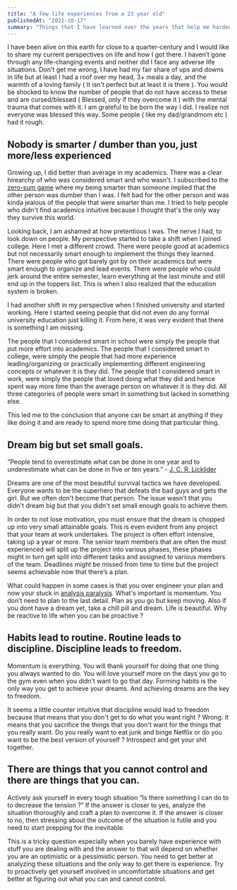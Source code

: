```yaml
---
title: "A few life experiences from a 23 year old"
publishedAt: "2022-10-17"
summary: "Things that I have learned over the years that help me harden my resolve"
---
```


I have been alive on this earth for close to a quarter-century and I would like to share my current perspectives on life and how I got there. I haven’t gone through any life-changing events and neither did I face any adverse life situations. Don't get me wrong, I have had my fair share of ups and downs in life but at least I had a roof over my head, 3+ meals a day, and the warmth of a loving family ( It isn't perfect but at least it is there ). You would be shocked to know the number of people that do not have access to these and are cursed/blessed ( Blessed, only if they overcome it ) with the mental trauma that comes with it. I am grateful to be born the way I did. I realize not everyone was blessed this way. Some people ( like my dad/grandmom etc ) had it rough.

## Nobody is smarter / dumber than you, just more/less experienced

Growing up, I did better than average in my academics. There was a clear hirearchy of who was considered smart and who wasn't. I subscribed to the [zero-sum game](https://en.wikipedia.org/wiki/Zero-sum_game) where my being smarter than someone implied that the other person was dumber than I was. I felt bad for the other person and was kinda jealous of the people that were smarter than me. I tried to help people who didn't find academics intuitive because I thought that's the only way they survive this world.

Looking back, I am ashamed at how pretentious I was. The nerve I had, to look down on people. My perspective started to take a shift when I joined college. Here I met a different crowd. There were people good at academics but not necessarily smart enough to implement the things they learned. There were people who got barely got by on their academics but were smart enough to organize and lead events. There were people who could jerk around the entire semester, learn everything at the last minute and still end up in the toppers list. This is when I also realized that the education system is broken.

I had another shift in my perspective when I finished university and started working. Here I started seeing people that did not even do any formal university education just killing it. From here, it was very evident that there is something I am missing.

The people that I considered smart in school were simply the people that put more effort into academics. The people that I considered smart in college, were simply the people that had more experience leading/organizing or practically implementing different engineering concepts or whatever it is they did. The people that I considered smart in work, were simply the people that loved doing what they did and hence spent way more time than the average person on whatever it is they did. All three categories of people were smart in something but lacked in something else.

This led me to the conclusion that anyone can be smart at anything if they like doing it and are ready to spend more time doing that particular thing.

## Dream big but set small goals.

“People tend to overestimate what can be done in one year and to underestimate what can be done in five or ten years.” - [J. C. R. Licklider](https://quoteinvestigator.com/2019/01/03/estimate/)

Dreams are one of the most beautiful survival tactics we have developed. Everyone wants to be the superhero that defeats the bad guys and gets the girl. But we often don't become that person. The issue wasn't that you didn't dream big but that you didn't set small enough goals to achieve them.

In order to not lose motivation, you must ensure that the dream is chopped up into very small attainable goals. This is even evident from any project that your team at work undertakes. The project is often effort intensive, taking up a year or more. The senior team members that are often the most experienced will split up the project into various phases, these phases might in turn get split into different tasks and assigned to various members of the team. Deadlines might be missed from time to time but the project seems achievable now that there’s a plan.

What could happen in some cases is that you over engineer your plan and now your stuck in [analysis paralysis](https://en.wikipedia.org/wiki/Analysis_paralysis). What's important is momentum. You don’t need to plan to the last detail. Plan as you go but keep moving. Also if you dont have a dream yet, take a chill pill and dream. Life is beautiful. Why be reactive to life when you can be proactive ?

## Habits lead to routine. Routine leads to discipline. Discipline leads to freedom.

Momentum is everything. You will thank yourself for doing that one thing you always wanted to do. You will love yourself more on the days you go to the gym even when you didn’t want to go that day. Forming habits is the only way you get to achieve your dreams. And achieving dreams are the key to freedom.

It seems a little counter intuitive that discipline would lead to freedom because that means that you don't get to do what you want right ? Wrong. It means that you sacrifice the things that you don't want for the things that you really want. Do you really want to eat junk and binge Netflix or do you want to be the best version of yourself ? Introspect and get your shit together.

## There are things that you cannot control and there are things that you can.

Actively ask yourself in every tough situation “Is there something I can do to to decrease the tension ?” If the answer is closer to yes, analyze the situation thoroughly and craft a plan to overcome it. If the answer is closer to no, then stressing about the outcome of the situation is futile and you need to start prepping for the inevitable.

This is a tricky question especially when you barely have experience with stuff you are dealing with and the answer to that will depend on whether you are an optimistic or a pessimistic person. You need to get better at analyzing these situations and the only way to get there is experience. Try to proactively get yourself involved in uncomfortable situations and get better at figuring out what you can and cannot control.
